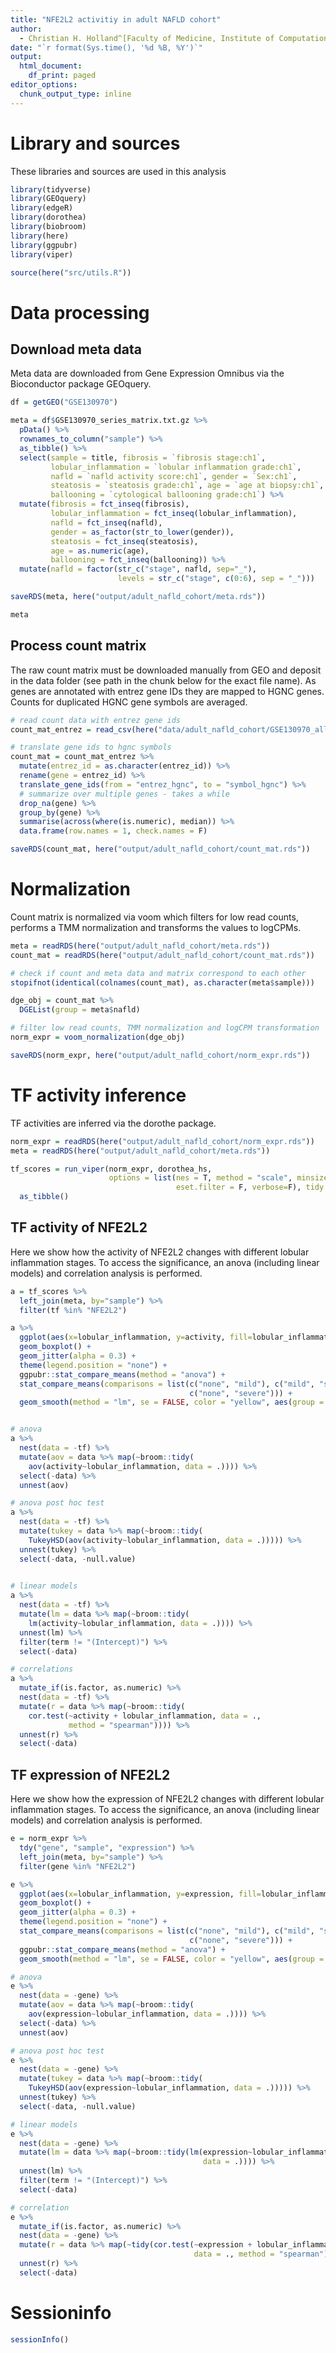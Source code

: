 ```yaml
---
title: "NFE2L2 activitiy in adult NAFLD cohort"
author: 
  - Christian H. Holland^[Faculty of Medicine, Institute of Computational Biomedicine, Heidelberg University, Bioquant, Heidelberg, Germany, christian.holland@bioquant.uni-heidelberg.de]
date: "`r format(Sys.time(), '%d %B, %Y')`"
output:
  html_document:
    df_print: paged
editor_options:
  chunk_output_type: inline
---
```

# Library and sources
These libraries and sources are used in this analysis 
```r
library(tidyverse)
library(GEOquery)
library(edgeR)
library(dorothea)
library(biobroom)
library(here)
library(ggpubr)
library(viper)

source(here("src/utils.R"))
```

# Data processing
## Download meta data
Meta data are downloaded from Gene Expression Omnibus via the Bioconductor package GEOquery.
```r
df = getGEO("GSE130970")

meta = df$GSE130970_series_matrix.txt.gz %>%
  pData() %>%
  rownames_to_column("sample") %>%
  as_tibble() %>%
  select(sample = title, fibrosis = `fibrosis stage:ch1`, 
         lobular_inflammation = `lobular inflammation grade:ch1`, 
         nafld = `nafld activity score:ch1`, gender = `Sex:ch1`, 
         steatosis = `steatosis grade:ch1`, age = `age at biopsy:ch1`,
         ballooning = `cytological ballooning grade:ch1`) %>%
  mutate(fibrosis = fct_inseq(fibrosis),
         lobular_inflammation = fct_inseq(lobular_inflammation),
         nafld = fct_inseq(nafld),
         gender = as_factor(str_to_lower(gender)),
         steatosis = fct_inseq(steatosis),
         age = as.numeric(age),
         ballooning = fct_inseq(ballooning)) %>%
  mutate(nafld = factor(str_c("stage", nafld, sep="_"), 
                        levels = str_c("stage", c(0:6), sep = "_")))

saveRDS(meta, here("output/adult_nafld_cohort/meta.rds"))

meta
```

## Process count matrix
The raw count matrix must be downloaded manually from GEO and deposit in the data folder (see path in the chunk below for the exact file name). As genes are annotated with entrez gene IDs they are mapped to HGNC genes. Counts for duplicated HGNC gene symbols are averaged.
```r
# read count data with entrez gene ids
count_mat_entrez = read_csv(here("data/adult_nafld_cohort/GSE130970_all_sample_salmon_tximport_counts_entrez_gene_ID.csv"))

# translate gene ids to hgnc symbols
count_mat = count_mat_entrez %>%
  mutate(entrez_id = as.character(entrez_id)) %>%
  rename(gene = entrez_id) %>%
  translate_gene_ids(from = "entrez_hgnc", to = "symbol_hgnc") %>%
  # summarize over multiple genes - takes a while
  drop_na(gene) %>%
  group_by(gene) %>%
  summarise(across(where(is.numeric), median)) %>%
  data.frame(row.names = 1, check.names = F)

saveRDS(count_mat, here("output/adult_nafld_cohort/count_mat.rds"))
```

# Normalization
Count matrix is normalized via voom which filters for low read counts, performs a TMM normalization and transforms the values to logCPMs.
```r
meta = readRDS(here("output/adult_nafld_cohort/meta.rds"))
count_mat = readRDS(here("output/adult_nafld_cohort/count_mat.rds"))

# check if count and meta data and matrix correspond to each other
stopifnot(identical(colnames(count_mat), as.character(meta$sample)))

dge_obj = count_mat %>% 
  DGEList(group = meta$nafld)

# filter low read counts, TMM normalization and logCPM transformation
norm_expr = voom_normalization(dge_obj)

saveRDS(norm_expr, here("output/adult_nafld_cohort/norm_expr.rds"))
```

# TF activity inference
TF activities are inferred via the dorothe package.
```r
norm_expr = readRDS(here("output/adult_nafld_cohort/norm_expr.rds"))
meta = readRDS(here("output/adult_nafld_cohort/meta.rds"))

tf_scores = run_viper(norm_expr, dorothea_hs, 
                      options = list(nes = T, method = "scale", minsize = 4, 
                                     eset.filter = F, verbose=F), tidy = T) %>%
  as_tibble()
```

## TF activity of NFE2L2
Here we show how the activity of NFE2L2 changes with different lobular inflammation stages. To access the significance, an anova (including linear models) and correlation analysis is performed.
```r
a = tf_scores %>% 
  left_join(meta, by="sample") %>%
  filter(tf %in% "NFE2L2") 

a %>%
  ggplot(aes(x=lobular_inflammation, y=activity, fill=lobular_inflammation)) +
  geom_boxplot() +
  geom_jitter(alpha = 0.3) +
  theme(legend.position = "none") +
  ggpubr::stat_compare_means(method = "anova") +
  stat_compare_means(comparisons = list(c("none", "mild"), c("mild", "severe"), 
                                        c("none", "severe"))) +
  geom_smooth(method = "lm", se = FALSE, color = "yellow", aes(group = 1))


# anova
a %>%
  nest(data = -tf) %>%
  mutate(aov = data %>% map(~broom::tidy(
    aov(activity~lobular_inflammation, data = .)))) %>%
  select(-data) %>%
  unnest(aov)

# anova post hoc test
a %>%
  nest(data = -tf) %>%
  mutate(tukey = data %>% map(~broom::tidy(
    TukeyHSD(aov(activity~lobular_inflammation, data = .))))) %>%
  unnest(tukey) %>%
  select(-data, -null.value)
  

# linear models
a %>%
  nest(data = -tf) %>%
  mutate(lm = data %>% map(~broom::tidy(
    lm(activity~lobular_inflammation, data = .)))) %>%
  unnest(lm) %>%
  filter(term != "(Intercept)") %>%
  select(-data)

# correlations
a %>%
  mutate_if(is.factor, as.numeric) %>%
  nest(data = -tf) %>%
  mutate(r = data %>% map(~broom::tidy(
    cor.test(~activity + lobular_inflammation, data = ., 
             method = "spearman")))) %>%
  unnest(r) %>%
  select(-data)
```

## TF expression of NFE2L2
Here we show how the expression of NFE2L2 changes with different lobular inflammation stages. To access the significance, an anova (including linear models) and correlation analysis is performed.
```r
e = norm_expr %>%
  tdy("gene", "sample", "expression") %>%
  left_join(meta, by="sample") %>%
  filter(gene %in% "NFE2L2")

e %>%  
  ggplot(aes(x=lobular_inflammation, y=expression, fill=lobular_inflammation)) +
  geom_boxplot() +
  geom_jitter(alpha = 0.3) +
  theme(legend.position = "none") +
  stat_compare_means(comparisons = list(c("none", "mild"), c("mild", "severe"), 
                                        c("none", "severe"))) +
  ggpubr::stat_compare_means(method = "anova") +
  geom_smooth(method = "lm", se = FALSE, color = "yellow", aes(group = 1))

# anova 
e %>%
  nest(data = -gene) %>%
  mutate(aov = data %>% map(~broom::tidy(
    aov(expression~lobular_inflammation, data = .)))) %>%
  select(-data) %>%
  unnest(aov)

# anova post hoc test
e %>%
  nest(data = -gene) %>%
  mutate(tukey = data %>% map(~broom::tidy(
    TukeyHSD(aov(expression~lobular_inflammation, data = .))))) %>%
  unnest(tukey) %>%
  select(-data, -null.value)

# linear models
e %>%
  nest(data = -gene) %>%
  mutate(lm = data %>% map(~broom::tidy(lm(expression~lobular_inflammation, 
                                           data = .)))) %>%
  unnest(lm) %>%
  filter(term != "(Intercept)") %>%
  select(-data)

# correlation
e %>%
  mutate_if(is.factor, as.numeric) %>%
  nest(data = -gene) %>%
  mutate(r = data %>% map(~tidy(cor.test(~expression + lobular_inflammation, 
                                         data = ., method = "spearman")))) %>%
  unnest(r) %>%
  select(-data)
```

# Sessioninfo
```r
sessionInfo()
```

